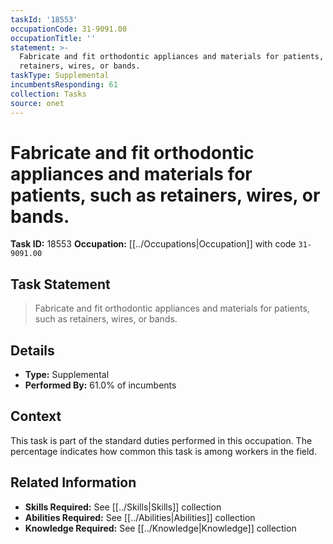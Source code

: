```yaml
---
taskId: '18553'
occupationCode: 31-9091.00
occupationTitle: ''
statement: >-
  Fabricate and fit orthodontic appliances and materials for patients, such as
  retainers, wires, or bands.
taskType: Supplemental
incumbentsResponding: 61
collection: Tasks
source: onet
---
```

# Fabricate and fit orthodontic appliances and materials for patients, such as retainers, wires, or bands.

**Task ID:** 18553
**Occupation:** [[../Occupations|Occupation]] with code `31-9091.00`

## Task Statement

> Fabricate and fit orthodontic appliances and materials for patients, such as retainers, wires, or bands.

## Details

- **Type:** Supplemental
- **Performed By:** 61.0% of incumbents

## Context

This task is part of the standard duties performed in this occupation. The percentage indicates how common this task is among workers in the field.

## Related Information

- **Skills Required:** See [[../Skills|Skills]] collection
- **Abilities Required:** See [[../Abilities|Abilities]] collection
- **Knowledge Required:** See [[../Knowledge|Knowledge]] collection
